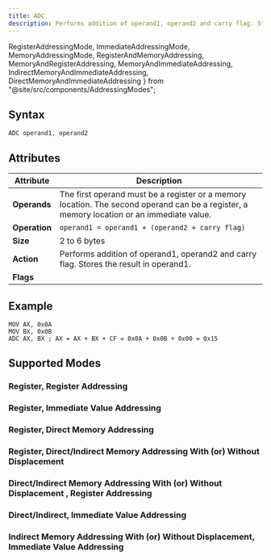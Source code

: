 ```yaml
---
title: ADC
description: Performs addition of operand1, operand2 and carry flag. Stores the result in operand1.
---
```


  RegisterAddressingMode,
  ImmediateAddressingMode,
  MemoryAddressingMode,
  RegisterAndMemoryAddressing,
  MemoryAndRegisterAddressing,
  MemoryAndImmediateAddressing,
  IndirectMemoryAndImmediateAddressing,
  DirectMemoryAndImmediateAddressing
} from "@site/src/components/AddressingModes";

## Syntax

```asm6502
ADC operand1, operand2
```

## Attributes

| Attribute     | Description                                                                                                                               |
| ------------- | ----------------------------------------------------------------------------------------------------------------------------------------- |
| **Operands**  | The first operand must be a register or a memory location. The second operand can be a register, a memory location or an immediate value. |
| **Operation** | `operand1 = operand1 + (operand2 + carry flag)`                                                                                           |
| **Size**      | 2 to 6 bytes                                                                                                                              |
| **Action**    | Performs addition of operand1, operand2 and carry flag. Stores the result in operand1.                                                     | 
| **Flags**     | <FlagsChangedTable carryFlag= "changed" overflowFlag= "changed" zeroFlag="changed" signFlag="changed" parityFlag="changed" auxiliaryCarryFlag="changed" />   |

## Example 
    
```asm6502
MOV AX, 0x0A
MOV BX, 0x0B
ADC AX, BX ; AX = AX + BX + CF = 0x0A + 0x0B + 0x00 = 0x15
```

## Supported Modes 

### Register, Register Addressing
<RegisterAddressingMode instructionName="ADC" />

### Register, Immediate Value Addressing 
<ImmediateAddressingMode instructionName="ADC" />

### Register, Direct Memory Addressing
<MemoryAddressingMode instructionName="ADC" />

### Register, Direct/Indirect Memory Addressing With (or) Without Displacement
<RegisterAndMemoryAddressing instructionName="ADC" />

###  Direct/Indirect Memory Addressing With (or) Without Displacement , Register Addressing 
<MemoryAndRegisterAddressing instructionName="ADC"/>

### Direct/Indirect, Immediate Value Addressing
<DirectMemoryAndImmediateAddressing instructionName="ADC" />

### Indirect Memory Addressing With (or) Without Displacement, Immediate Value Addressing

<IndirectMemoryAndImmediateAddressing instructionName="ADC" />